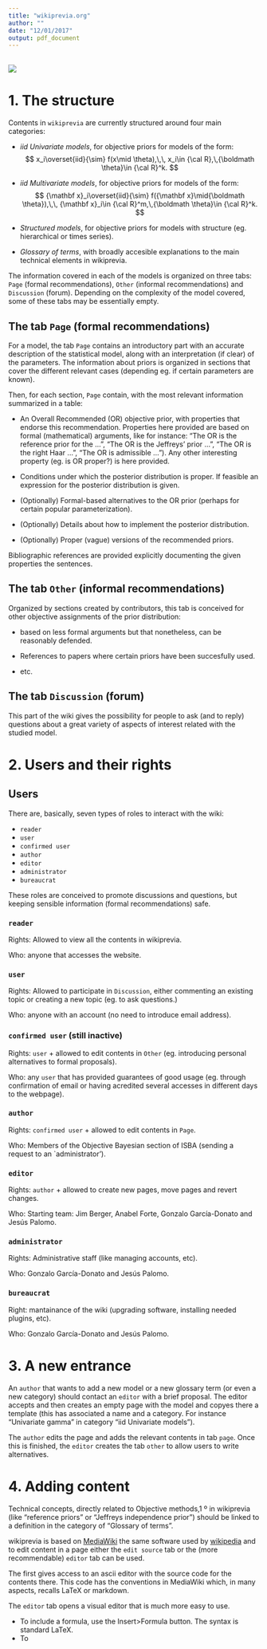 ```yaml
---
title: "wikiprevia.org"
author: ""
date: "12/01/2017"
output: pdf_document
---
```


\
![](./figures/propto.png)

# 1. The structure

Contents in `wikiprevia` are currently structured around four main categories:

* *iid Univariate models*, for objective priors for models of the form:
$$
x_i\overset{iid}{\sim} f(x\mid \theta),\,\, x_i\in {\cal R},\,{\boldmath \theta}\in {\cal R}^k.
$$

* *iid Multivariate models*, for objective priors for models of the form:
$$
{\mathbf x}_i\overset{iid}{\sim} f({\mathbf x}\mid{\boldmath \theta}),\,\, {\mathbf x}_i\in {\cal R}^m,\,{\boldmath \theta}\in {\cal R}^k.
$$

* *Structured models*, for objective priors for models with structure (eg. hierarchical or times series).

* *Glossary of terms*, with broadly accesible explanations to the main technical elements in wikiprevia.

The information covered in each of the models is organized on three tabs: `Page` (formal recommendations), `Other` (informal recommendations) and `Discussion` (forum). Depending on the complexity of the model covered, some of these tabs may be essentially empty.

## The tab `Page` (formal recommendations)

For a model, the tab `Page` contains an introductory part with an accurate description of the statistical model, along with an interpretation (if clear) of the parameters. The information about priors is organized in sections that cover the different relevant cases (depending eg. if certain parameters are known). 

Then, for each section, `Page` contain, with the most relevant information summarized in a table:

* An Overall Recommended (OR) objective prior, with properties that endorse this recommendation. Properties here provided are based on formal (mathematical) arguments, like for instance: "The OR is the reference prior for the ...", "The OR is the Jeffreys' prior ... ", "The OR is the right Haar ...", "The OR is admissible ..."). Any other interesting property (eg. is OR proper?) is here provided.

* Conditions under which the posterior distribution is proper.  If feasible an expression for the posterior distribution is given.

* (Optionally) Formal-based alternatives to the OR prior (perhaps for certain popular parameterization).

* (Optionally) Details about how to implement the posterior distribution.

* (Optionally) Proper (vague) versions of the recommended priors.

Bibliographic references are provided explicitly documenting the given properties the sentences.

## The tab `Other` (informal recommendations)

Organized by sections created by contributors, this tab is conceived for other objective assignments of the prior distribution:

* based on less formal arguments but that nonetheless, can be reasonably defended.

* References to papers where certain priors have been succesfully used.

* etc.

## The tab `Discussion` (forum)

This part of the wiki gives the possibility for people to ask (and to reply) questions about a great variety of aspects of interest related with the studied model.

# 2. Users and their rights

## Users

There are, basically, seven types of roles to interact with the wiki:

* `reader`
* `user`
* `confirmed user`
* `author`
* `editor`
* `administrator`
* `bureaucrat`

These roles are conceived to promote discussions and questions, but keeping sensible information (formal recommendations) safe.

### `reader`

Rights: Allowed to view all the contents in wikiprevia.

Who: anyone that accesses the website.

### `user`

Rights: Allowed to participate in `Discussion`, either commenting an existing topic or creating a new topic (eg. to ask questions.)

Who: anyone with an account (no need to introduce email address).

### `confirmed user` (still inactive)

Rights: `user` + allowed to edit contents in `Other` (eg. introducing personal alternatives to formal proposals).

Who: any `user` that has provided guarantees of good usage (eg. through confirmation of email or having acredited several accesses in different days to the webpage).

### `author`

Rights: `confirmed user` + allowed to edit contents in `Page`.

Who: Members of the Objective Bayesian section of ISBA (sending a request to an `administrator').

### `editor`

Rights: `author` +  allowed to create new pages, move pages and revert changes.

Who: Starting team: Jim Berger, Anabel Forte, Gonzalo García-Donato and Jesús Palomo.

### `administrator`

Rights: Administrative staff (like managing accounts, etc).

Who: Gonzalo García-Donato and Jesús Palomo.

### `bureaucrat`

Right: mantainance of the wiki (upgrading software, installing needed plugins, etc).

Who: Gonzalo García-Donato and Jesús Palomo.


# 3. A new entrance

An `author` that wants to add a new model or a new glossary term (or even a new category) should contact an `editor` with a brief proposal. The editor accepts and then creates an empty page with the model and copyes there a template (this has associated a name and a category. For instance "Univariate gamma" in category "iid Univariate models").

The `author` edits the page and adds the relevant contents in tab `page`. Once this is finished, the `editor` creates the tab `other` to allow users to write alternatives.

# 4. Adding content

Technical concepts, directly related to Objective methods,1 º in wikiprevia (like "reference priors" or "Jeffreys independence prior") should be linked to a definition in the category of "Glossary of terms". 

wikiprevia is based on [MediaWiki](www.mediawiki.org) the same software used by [wikipedia](www.wikipedia.org) and to edit content in a page either the `edit source` tab or the (more recommendable) `editor` tab can be used. 


The first gives access to an ascii editor with the source code for the contents there. This code has the conventions in MediaWiki which, in many aspects, recalls LaTeX or markdown. 

The `editor` tab opens a visual editor that is much more easy to use.

* To include a formula, use the Insert>Formula button. The syntax is standard LaTeX.
* To 







